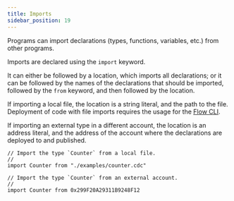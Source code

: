 ```yaml
---
title: Imports
sidebar_position: 19
---
```


Programs can import declarations (types, functions, variables, etc.) from other programs.

Imports are declared using the `import` keyword.

It can either be followed by a location, which imports all declarations;
or it can be followed by the names of the declarations that should be imported,
followed by the `from` keyword, and then followed by the location.

If importing a local file, the location is a string literal, and the path to the file.
Deployment of code with file imports requires the usage for the [Flow CLI](../../tools/flow-cli/index.md).

If importing an external type in a different account,
the location is an address literal, and the address
of the account where the declarations are deployed to and published.

```cadence
// Import the type `Counter` from a local file.
//
import Counter from "./examples/counter.cdc"

// Import the type `Counter` from an external account.
//
import Counter from 0x299F20A29311B9248F12
```
